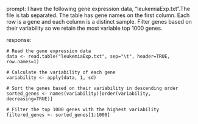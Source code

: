 prompt:
I have the following gene expression data, "leukemiaExp.txt".The file is tab separated. The table has gene names on the first column. Each row is a gene and each column is a distinct sample.  Filter genes based on their variability so we retain the most variable top 1000 genes. 

response:
```
# Read the gene expression data
data <- read.table("leukemiaExp.txt", sep="\t", header=TRUE, row.names=1)

# Calculate the variability of each gene
variability <- apply(data, 1, sd)

# Sort the genes based on their variability in descending order
sorted_genes <- names(variability)[order(variability, decreasing=TRUE)]

# Filter the top 1000 genes with the highest variability
filtered_genes <- sorted_genes[1:1000]
```
